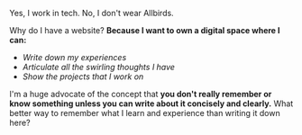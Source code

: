 Yes, I work in tech. No, I don't wear Allbirds.

Why do I have a website? **Because I want to own a digital space where I can:**
   * *Write down my experiences*
   * *Articulate all the swirling thoughts I have*
   * *Show the projects that I work on*

I'm a huge advocate of the concept that **you don't really remember or know something 
unless you can write about it concisely and clearly.**
What better way to remember what I learn and experience than writing it down here?
